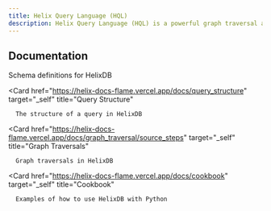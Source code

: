```yaml
---
title: Helix Query Language (HQL)
description: Helix Query Language (HQL) is a powerful graph traversal and similarity search query language
---
```


## Documentation

<Cards>
   <Card
      href="https://helix-docs-flame.vercel.app/docs/schema_definitions"
      target="_self"
      title="Schema Definitions"
   >
      Schema definitions for HelixDB
   </Card>

   <Card
      href="https://helix-docs-flame.vercel.app/docs/query_structure"
      target="_self"
      title="Query Structure"
   >
      The structure of a query in HelixDB
   </Card>

   <Card
      href="https://helix-docs-flame.vercel.app/docs/graph_traversal/source_steps"
      target="_self"
      title="Graph Traversals"
   >
      Graph traversals in HelixDB
   </Card>

   <Card
      href="https://helix-docs-flame.vercel.app/docs/cookbook"
      target="_self"
      title="Cookbook"
   >
      Examples of how to use HelixDB with Python
   </Card>
</Cards>
